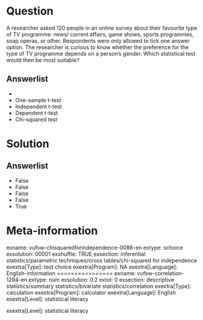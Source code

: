 Question
========
A researcher asked 120 people in an online survey about their favourite
type of TV programme: news/ current affairs, game shows, sports
programmes, soap operas, or other. Respondents were only allowed to tick
one answer option. The researcher is curious to know whether the
preference for the type of TV programme depends on a person's gender.
Which statistical test would then be most suitable?

Answerlist
----------
* 
* One-sample t-test
* Independent t-test
* Dependent t-test
* Chi-squared test

Solution
========










Answerlist
----------
* False
* False
* False
* False
* True

Meta-information
================
exname: vufsw-chisquaredforindependence-0086-en
extype: schoice
exsolution: 00001
exshuffle: TRUE
exsection: inferential statistics/parametric techniques/cross tables/chi-squared for independence
exextra[Type]: test choice
exextra[Program]: NA
exextra[Language]: English-information
================
exname: vufsw-correlation-1294-en
extype: num
exsolution: 0.2
extol: 0
exsection: descriptive statistics/summary statistics/bivariate statistics/correlation
exextra[Type]: calculation
exextra[Program]: calculator
exextra[Language]: English
exextra[Level]: statistical literacy

exextra[Level]: statistical literacy

